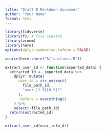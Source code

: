 ```yaml
---
title: "Draft R Markdown document"
author: "Your Name"
format: html
---
```


```r
library(tidyverse)
library(fs) # file syastem
library(vroom)
library(here)
options(dplyr.summarise.inform = FALSE)

source(here::here("R/functions.R"))
```

```r

extract_user_id <- function(imported_data) {
  extracted_id <- imported_data %>%
    dplyr::mutate(
      user_id = str_extract(
        file_path_id,
        "user_[1-9][0-9]?"
      ),
      .before = everything()
    ) %>%
    select(-file_path_id)
  return(extracted_id)
}

extract_user_id(user_info_df)
```

